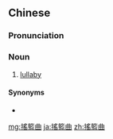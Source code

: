 {{also|摇篮曲}}
==Chinese==
{{zh-forms|s=摇篮曲|type=21}}

===Pronunciation===
{{zh-pron
|m=yáolánqǔ
|c=jiu4 laam4 kuk1
|cat=n
}}

===Noun===
{{zh-noun}}

# [[lullaby]]

====Synonyms====
* {{zh-l|催眠曲}}

[[mg:搖籃曲]]
[[ja:搖籃曲]]
[[zh:搖籃曲]]